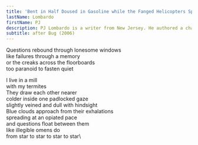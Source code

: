 ```yaml
---
title: 'Bent in Half Doused in Gasoline while the Fanged Helicopters Spiral'
lastName: Lombardo
firstName: PJ
description: PJ Lombardo is a writer from New Jersey. He authored a chapbook titled Hate, Dance, and he serves as co-founding editor of GROTTO, a journal of grotesque-surrealist poetry. Read his writing in KEITH LLC, SARKA, Tripwire Journal, Hobart Pulp and Lana Turner Journal.
subtitle: after Bug (2006)
---
```


Questions rebound through lonesome windows\
like failures through a memory\
or the creaks across the floorboards\
too paranoid to fasten quiet

I live in a mill\
with my termites\
They draw each other nearer\
colder inside one padlocked gaze\
slightly veined and dull with hindsight\
Blue clouds approach from their exhalations\
spreading at an opiated pace\
and questions float between them\
like illegible omens do\
from star to star to star to star\